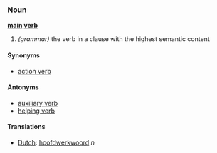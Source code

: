 ===Noun===
'''[[main]] [[verb]]'''
# ''(grammar)'' the verb in a clause with the highest semantic content

====Synonyms====
*[[action verb]]

====Antonyms====
*[[auxiliary verb]]
*[[helping verb]]

====Translations====
*[[Dutch]]: [[hoofdwerkwoord]] ''n''